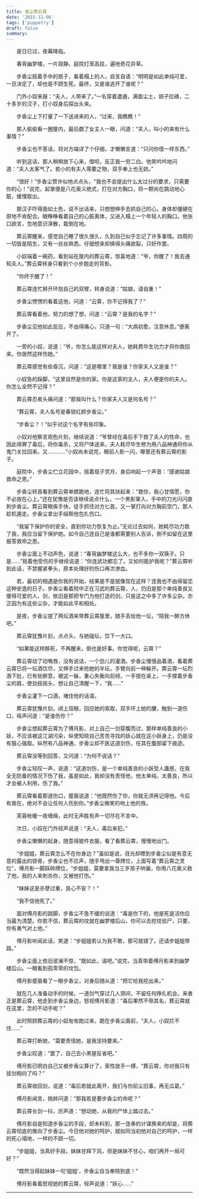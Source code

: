 ```yaml
---
title: 香尘葬云霄
date: '2015-11-06'
tags: ['puppetry']
draft: false
summary: 
---
```


　　是日已过，夜幕降临。

　　春宵幽梦楼，一片寂静。庭院灯笼高挂，遍地奇花异草。

　　步香尘摇着手中的扇子，看着榻上的人，自言自语：“明明是如此单纯可爱，一旦决定了，却也是不顾生死。最终，又是谁逃开了谁呢？”

　　门外小奴来报：“夫人，人带来了。”一名穿着邋遢，满面尘土，胡子拉碴，二十多岁的汉子，打小奴身后探出头来。

　　步香尘上下打量了一下送进来的人，“过来，我瞧瞧！”

　　那人偷偷看一圈屋内，最后觑了女主人一眼，问道：“夫人，叫小的来有什么事情？”

　　步香尘也不答话，将对方端详了个仔细，才懒懒言道：“只问你借一样东西。”

　　听到这话，那人稍稍放下心来，借呗，反正我一穷二白。他笑吟吟地问道：“夫人太客气了。若小的有夫人需要之物，双手奉上也无妨。”

　　“很好！”步香尘赞许似地点点头，“我也不会提出什么太过分的要求，只需要你的心！”说完，起掌便是八花奥义绝式，打在对方胸口，将一颗尚在跳动地心脏，缓慢取出。

　　那汉子吓得面如土色，说不出话来，只想想伸手去抓自己的心，身体却僵硬在原地不肯配合。眼睁睁看着自己的心脏离体，又进入榻上一个年轻人的胸口。他张口欲言，忽地意识涣散，栽倒在地。

　　葬云霄醒来，感觉自己睡了很久很久，久到自己似乎忘记了许多事情。四周的一切皆是陌生，又有一丝丝熟悉。仔细想来却换得头痛欲裂，只好作罢。

　　小奴端着一碗药，看到站在屋内的葬云霄，惊喜地道：“爷，你醒了！我去通知夫人。”葬云霄转身只看到个小步跑走的背影。

　　“你终于醒了！”

　　葬云霄连忙掰开环抱自己的双臂，转身说道：“姑娘，请自重！”

　　步香尘愣愣的看着这他，问道：“云霄，你不记得我了？”

　　葬云霄看着他，努力的想了想，问道：“云霄？是我的名字？”

　　步香尘见他如此反应，不由得痛心，只道一句：“大病初愈，注意休息。”便离开了。

　　一旁的小奴，说道：“爷，你怎么能这样对夫人，她耗费毕生功力才将你救回来。你居然这样伤她。”

　　葬云霄感觉有些昏沉，问道：“这是哪里？我是谁？你家夫人又是谁？”

　　小奴急的跺脚，“这里自然是你的家。你是这家的主人，夫人便是你的夫人。你怎么全然不记得？”

　　葬云霄忍者头痛问道：“那我叫什么？你家夫人又是何名号？”

　　“葬云霄，夫人名号是春锁红颜步香尘。”

　　“步香尘？！”似乎对这个名字有些印象。

　　小奴对他察言观色片刻，继续说道：“爷曾经在毒后手下救了夫人的性命，也因此得罪了毒后，将你毒杀，又将尸体送来。夫人耗尽毕生修为用八品神通将你从鬼门关拉回来。又…………”小奴尚未说完，眼前人影一闪，哪里还有葬云霄的影子。

　　庭院中，步香尘伫立花园中，摇着扇子赏月，身后响起一个声音：“感谢姑娘救命之恩。”

　　步香尘转首看到葬云霄单膝跪地，连忙将其扶起来：“救你，我心甘情愿，你不必放在心上。”还在犹豫是否该继续说点什么，一个黑影窜入，手中的刀光闪闪直刺步香尘。葬云霄眼疾手快，徒手抓住对方匕首。又一掌打向对方胸前空门，那人趁机遁走。步香尘拿出手绢帮他包扎伤口。

　　“我留下保护你的安全，直到你功力恢复为止。”无论过去如何，她耗尽功力救了我，我应当留下保护她。如今自己连自己是谁都需要别人告诉，倒不如留在这里报答救命之恩。

　　步香尘面上不动声色，说道：“春宵幽梦楼这么大，也不多你一双筷子。只是……”摇着他受伤的手继续说道：“你连武功都忘了。又如何能护我呢？”葬云霄听到此话，不禁握紧拳头，原本处理好的伤口再次渗血。

　　若，最初的相遇是你我的开始，结果是不是就像现在这样？连我也不由得留恋这种安逸的日子。步香尘看着院中正在习武的葬云霄，人，仍旧是那个单纯善良又傻得可爱的人，剑，依旧是那把专门为他打造的剑，只是这之中多了许多尘杂。亦正因为有这些尘杂，才能如此平和相处。

　　是夜，步香尘提了两坛酒来带葬云霄屋里，随手丢给他一坛，“陪我一醉方休吧。”

　　葬云霄犹豫片刻，点点头，与她碰坛，饮下一大口。

　　“如果能这样醉死，不再醒来，倒也是好事。你觉得呢，云霄？”

　　葬云霄动了动嘴唇，没有说话，一个劲儿的灌酒。步香尘慢慢品着酒，看着葬云霄已将一坛酒饮尽，又伸手过来抢她的半坛，手臂向前一伸躲开。葬云霄一坛烈酒下肚，已有些醉意，被这一躲，重心失衡向前倾，一手按在桌上，一手撑着步香尘的肩，使劲摇摇头，想让自己清醒一下，“我……”

　　步香尘灌下一口酒，堵住他的话语。

　　葬云霄犹豫片刻，闭上双眼，回应她的索取，双手环上她的腰，触到一道伤口，哑声问道：“是谁伤你？”

　　步香尘想起葬云霄为了傅月影，对上自己一剑穿腹而过，那样单纯善良的小妖，不应该被这江湖污染，纵使知晓自己苦苦寻找的妖心就在这小妖身上，仍是没有狠心强取。纵然有八品神通，步香尘却不医这道剑伤，任其在腹部留下痕迹。

　　葬云霄没等到回答，又问道：“为何不说话？”

　　步香尘轻叹一声，说道：“这道剑伤，是一个单纯善良的小妖受人蛊惑，在我全无防备的情况下伤了我，虽是如此，我却没有责怪他，他太单纯，太善良，所以才会被人利用，伤了我。”

　　葬云霄看着那道伤口，蹙眉说道：“他既然伤了你，你就无须再记得他。今后有我在，绝对不会让任何人伤到你。”步香尘微笑的吻上他的唇。

　　芙蓉帐暖一夜缠绵，此时无声胜有声一切尽在不言中。

　　次日，小奴在门外轻声说道：“夫人，毒后来犯。”

　　步香尘懒懒的起身，随意得披件衣服，看了看葬云霄，慢慢地出门。

　　“步姐姐，葬云霄怎么不在你身边？”虽如是说，目光却瞟到步香尘似是有意无意的露出的锁骨。步香尘也不应声，随手甩出一尊牌位，上面写着“葬云霄之灵位”，傅月影一脚踩碎牌位，“步姐姐，莫要拿我当三岁孩子哄骗，你用八花奥义救了他，我的人来刺杀你，又被他打伤。”

　　“妹妹这是杀孽过重，良心不安？！”

　　“我不信他死了。”

　　面对傅月影的跳脚，步香尘不急不缓的说道：“毒是你下的，他是死是活你应当最为清楚。你若不信，葬云霄的坟就在幽梦楼后山，你可以去挖坟验尸，只要，你有勇气对上他。”

　　傅月影听闻此话，笑道：“步姐姐若认为我不敢，那可就错了。还请步姐姐带路。”

　　步香尘面上依旧波澜不惊，“既如此，请吧。”说完，当真带着傅月影来到幽梦楼后山。一眼看到孤零零的坟包。

　　傅月影蹙眉看了一眼步香尘，对身后随从道：“把它给我挖出来。”

　　就在几人准备动手的时候，一道剑气穿过几人颈间，不留任何挣扎机会。来者正是葬云霄，他走到步香尘身边，怒视傅月影道：“毒后果然不辱其名，葬云霄就在这里，怎的不动手呢？”

　　此时照顾葬云霄的小奴匆匆跑过来，跪在步香尘面前，“夫人，小奴拦不住……”

　　葬云霄打断她，“莫要责怪她，是我坚持要来。”

　　步香尘叹道：“罢了，自己去小黑屋反省吧。”

　　傅月影已明白自己又被步香尘算计了，索性放手一搏，“葬云霄，你对我只有拔剑相向了吗？”

　　葬云霄收回剑，说道：“毒后若就此离开，我们与你前尘旧事，再无瓜葛。”

　　傅月影闻言，挑衅问道：“那我若是要步香尘的命呢？”

　　葬云霄长剑一抖，厉声道：“想动她，从我的尸体上踏过去。”

　　傅月影自是知道步香尘的手段，却未料到，那一连串的计谋换来的却是，将葬云霄彻底的推向了步香尘。今日他对她的呵护，就如同当初他对自己的呵护，一样的死心塌地，一样的不顾一切。

　　“步姐姐，当真好手段。妹妹甘拜下风，但是妹妹不甘心，咱们再开一局可好？”

　　“既然当得起妹妹一句‘姐姐’，步香尘自当奉陪到底！”

　　傅月影看着怒视她的葬云霄，轻声说道：“妖心……”

---
